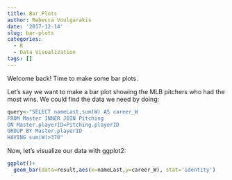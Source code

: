 ```yaml
---
title: Bar Plots
author: Rebecca Voulgarakis
date: '2017-12-14'
slug: bar-plots
categories:
  - R
  - Data Visualization
tags: []
---
```

Welcome back! Time to make some bar plots.

Let's say we want to make a bar plot showing the MLB pitchers who had the most wins. We could find the data we need by doing:

```r
query<-"SELECT nameLast,sum(W) AS career_W
FROM Master INNER JOIN Pitching
ON Master.playerID=Pitching.playerID
GROUP BY Master.playerID
HAVING sum(W)>370"
```

Now, let's visualize our data with ggplot2:

```r
ggplot()+
  geom_bar(data=result,aes(x=nameLast,y=career_W), stat='identity')
```

